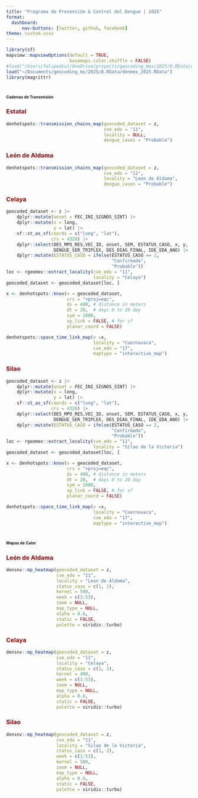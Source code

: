 ```yaml
---
title: "Programa de Prevención & Control del Dengue | 2025"
format: 
  dashboard:
      nav-buttons: [twitter, github, facebook]
theme: custom.scss
---
```


```r
library(sf)
mapview::mapviewOptions(default = TRUE,
                        basemaps.color.shuffle = FALSE)
#load("/Users/felipedzul/OneDrive/proyects/geocoding_mex/2025/8.RData/denmex_2025.RData")
load("~/Documents/geocoding_mx/2025/8.RData/denmex_2025.RData")
library(magrittr)
```


# [**Cadenas de Transmisión**]{style="font-size:8pt"}

::: panel-tabset

### [**Estatal**]{style="color:#990000"}
```r
denhotspots::transmission_chains_map(geocoded_dataset = z,
                                     cve_edo = "11",
                                     locality = NULL,
                                     dengue_cases = "Probable")
```


### [**León de Aldama**]{style="color:#990000"}
```r
denhotspots::transmission_chains_map(geocoded_dataset = z,
                                     cve_edo = "11",
                                     locality = "Leon de Aldama",
                                     dengue_cases = "Probable")
```

### [**Celaya**]{style="color:#990000"}
```r
geocoded_dataset <- z |>
    dplyr::mutate(onset = FEC_INI_SIGNOS_SINT) |>
    dplyr::mutate(x = long,
                  y = lat) |>
    sf::st_as_sf(coords = c("long", "lat"),
                 crs = 4326) |>
    dplyr::select(DES_MPO_RES,VEC_ID, onset, SEM, ESTATUS_CASO, x, y,
                  DENGUE_SER_TRIPLEX, DES_DIAG_FINAL, IDE_EDA_ANO) |>
    dplyr::mutate(ESTATUS_CASO = ifelse(ESTATUS_CASO == 2,
                                        "Confirmado",
                                        "Probable"))
loc <- rgeomex::extract_locality(cve_edo = "11",
                                 locality = "Celaya")
geocoded_dataset <- geocoded_dataset[loc, ]

x <- denhotspots::knox(x = geocoded_dataset,
                       crs = "+proj=eqc",
                       ds = 400, # distance in meters
                       dt = 20,  # days 0 to 20 day
                       sym = 1000,
                       sp_link = FALSE, # for sf
                       planar_coord = FALSE)

denhotspots::space_time_link_map(x =x,
                                 locality = "Cuernavaca",
                                 cve_edo = "17",
                                 maptype = "interactive_map")
```

### [**Silao**]{style="color:#990000"}

```r
geocoded_dataset <- z |>
    dplyr::mutate(onset = FEC_INI_SIGNOS_SINT) |>
    dplyr::mutate(x = long,
                  y = lat) |>
    sf::st_as_sf(coords = c("long", "lat"),
                 crs = 4326) |>
    dplyr::select(DES_MPO_RES,VEC_ID, onset, SEM, ESTATUS_CASO, x, y,
                  DENGUE_SER_TRIPLEX, DES_DIAG_FINAL, IDE_EDA_ANO) |>
    dplyr::mutate(ESTATUS_CASO = ifelse(ESTATUS_CASO == 2,
                                        "Confirmado",
                                        "Probable"))
loc <- rgeomex::extract_locality(cve_edo = "11",
                                 locality = "Silao de la Victoria")
geocoded_dataset <- geocoded_dataset[loc, ]

x <- denhotspots::knox(x = geocoded_dataset,
                       crs = "+proj=eqc",
                       ds = 400, # distance in meters
                       dt = 20,  # days 0 to 20 day
                       sym = 1000,
                       sp_link = FALSE, # for sf
                       planar_coord = FALSE)

denhotspots::space_time_link_map(x =x,
                                 locality = "Cuernavaca",
                                 cve_edo = "17",
                                 maptype = "interactive_map")
```
:::


# [**Mapas de Calor**]{style="font-size:8pt"}

::: panel-tabset
### [**León de Aldama**]{style="color:#990000"}

```r
densnv::mp_heatmap(geocoded_dataset = z,
                   cve_edo = "11",
                   locality = "Leon de Aldama",
                   status_caso = c(1, 2),
                   kernel = 500,
                   week = c(1:53),
                   zoom = NULL,
                   map_type = NULL,
                   alpha = 0.6,
                   static = FALSE,
                   palette = viridis::turbo)
```


### [**Celaya**]{style="color:#990000"}

```r
densnv::mp_heatmap(geocoded_dataset = z,
                   cve_edo = "11",
                   locality = "Celaya",
                   status_caso = c(1, 2),
                   kernel = 400,
                   week = c(1:53),
                   zoom = NULL,
                   map_type = NULL,
                   alpha = 0.6,
                   static = FALSE,
                   palette = viridis::turbo)
```


### [**Silao**]{style="color:#990000"}

```r
densnv::mp_heatmap(geocoded_dataset = z,
                   cve_edo = "11",
                   locality = "Silao de la Victoria",
                   status_caso = c(1, 2),
                   week = c(1:53),
                   kernel = 500,
                   zoom = NULL,
                   map_type = NULL,
                   alpha = 0.6,
                   static = FALSE,
                   palette = viridis::turbo)
```


:::
